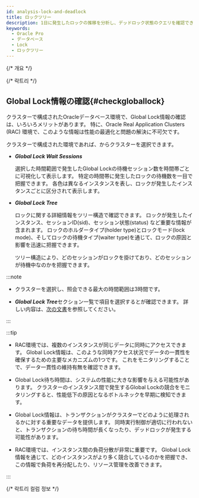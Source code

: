 ```yaml
---
id: analysis-lock-and-deadlock
title: ロックツリー
description: 1日に発生したロックの推移を分析し、デッドロック状態のクエリを確認できます。
keywords:
  - Oracle Pro
  - データベース
  - Lock
  - ロックツリー
---
```


{/* 개요 */}

<Analysislockdesc />

{/* 락트리 */}

<Dblocktreedesc />


<Dblocktreeusingbasic level={2} />

## Global Lock情報の確認{#checkgloballock}

クラスターで構成されたOracleデータベース環境で、Global Lock情報の確認は、いろいろメリットがあります。 特に、Oracle Real Application Clusters (RAC) 環境で、このような情報は性能の最適化と問題の解決に不可欠です。

クラスターで構成された環境であれば、<Cmdname sid="instance" className="uitext" />からクラスターを選択できます。

<ImgLang img="db-locktree-cluster-chart.png" desc="ロックツリー" />

- ***Global Lock Wait Sessions***

  選択した時間範囲で発生したGlobal Lockの待機セッション数を時間帯ごとに可視化して表示します。 特定の時間帯に発生したロックの待機数を一目で把握できます。 各色は異なるインスタンスを表し、ロックが発生したインスタンスごとに区分されて表示します。

- ***Global Lock Tree***

  ロックに関する詳細情報をツリー構造で確認できます。 ロックが発生したインスタンス、セッションID(<UI>sid</UI>)、セッション状態(<UI>status</UI>) など重要な情報が含まれます。 ロックのホルダータイプ(<UI>holder type</UI>)とロックモード(<UI>lock mode</UI>)、そしてロックの待機タイプ(<UI>waiter type</UI>)を通じて、ロックの原因と影響を迅速に把握できます。

  ツリー構造により、どのセッションがロックを掛けており、どのセッションが待機中なのかを把握できます。

:::note

- クラスターを選択し、照会できる最大の時間範囲は3時間です。

- ***Global Lock Tree***セクション一覧で項目を選択すると<Cmdname sid="session_detail" className="uitext" />が確認できます。 詳しい内容は、[次の文書](usage-ui#checksessioninfo)を参照してください。

:::

:::tip

- RAC環境では、複数のインスタンスが同じデータに同時にアクセスできます。 Global Lock情報は、このような同時アクセス状況でデータの一貫性を確保するための主要なメカニズムの1つです。 これをモニタリングすることで、データ一貫性の維持有無を確認できます。

- Global Lock待ち時間は、システムの性能に大きな影響を与える可能性があります。 クラスターのインスタンス間で発生するGlobal Lockの競合をモニタリングすると、性能低下の原因となるボトルネックを早期に検知できます。 

- Global Lock情報は、トランザクションがクラスターでどのように処理されるかに対する重要なデータを提供します。 同時実行制御が適切に行われないと、トランザクションの待ち時間が長くなったり、デッドロックが発生する可能性があります。

- RAC環境では、インスタンス間の負荷分散が非常に重要です。 Global Lock情報を通じて、どのインスタンスがより多く競合しているのかを把握でき、この情報で負荷を再分配したり、リソース管理を改善できます。

:::

{/* 락트리 컬럼 정보 */}

<Oraclecolumn level={2} />
